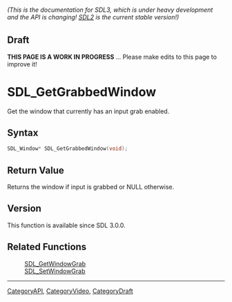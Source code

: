 ====== (This is the documentation for SDL3, which is under heavy development and the API is changing! [https://wiki.libsdl.org/SDL2/ SDL2] is the current stable version!) ======

== Draft ==

'''THIS PAGE IS A WORK IN PROGRESS''' ... Please make edits to this page to improve it!


<!-- #*^*^*^*^*See https://wiki.libsdl.org/SGFunctions for details on editing this page*^*^*^*^* -->
= SDL_GetGrabbedWindow =

Get the window that currently has an input grab enabled.

== Syntax ==

<syntaxhighlight lang='c'>
SDL_Window* SDL_GetGrabbedWindow(void);
</syntaxhighlight>

== Return Value ==

Returns the window if input is grabbed or NULL otherwise.

== Version ==

This function is available since SDL 3.0.0.

== Related Functions ==

:[[SDL_GetWindowGrab]]
:[[SDL_SetWindowGrab]]

----
[[CategoryAPI]], [[CategoryVideo]], [[CategoryDraft]]
<!-- #See the Style Guide for instructions on editing the footer. -->


